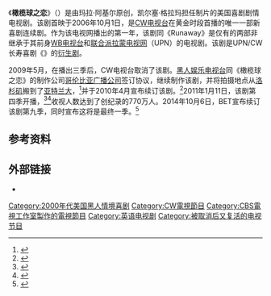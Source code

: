 {{Infobox television
| show_name            = 橄榄球之恋<br>The Game
| image                =
| caption              = 
| genre                = 喜剧剧情剧
| location             = 美国[[乔治亚州|乔治亚州]][[亚特兰大|亚特兰大]]
| creator              = {{link-en|玛拉·阿基尔|Mara Brock Akil}}
| starring             = {{link-en|蒂亚·莫瑞·哈德里克|Tia Mowry Hardrict}}<br>{{link-en|布里塔妮·丹尼尔|Brittany Daniel}}<br>{{link-en|温迪·拉奎尔·罗宾逊|Wendy Raquel Robinson}}<br>{{link-en|普奇·豪尔|Pooch Hall}}<br>{{link-en|库比·贝尔|Coby Bell}}<br>{{link-en|何塞·坎查兹|Hosea Chanchez}}
| theme_music_composer = Kurt Farquhar<br>Def Jef <br>James D. Joiner III
| opentheme            = 
| endtheme             = 
| composer             = 
| country              = 美国
| language             = 英语 
| num_seasons          = 9
| num_episodes         = 147
| list_episodes        = 
| executive_producer   = 玛拉·阿基尔<br>[[凯尔塞·格拉玛|凯尔塞·格拉玛]]<br>小肯尼·史密斯
| producer             = Dan Dugan
| editor               = Travis G. Rendich<br>Timothy Mozer
| camera               = 单机位拍摄
| runtime              = 22–24分钟
| company              = 哥伦比亚广播公司电视制作工作室<small>（2011年至今）</small><br>哥伦比亚广播公司派拉蒙电视网（CW播出时）<br>Grammnet制作公司<br>Happy Camper制作公司（CW播出时）<br>乔治亚州娱乐产业集团<br>阿吉尔制作公司<br>[[黑人娛樂電視台|BET Originals]]
| distributor          = {{link-en|哥伦比亚广播公司电视发行部|CBS Television Distribution}}
| channel              = [[CW電視台|CW]] (2006–2009)<br>[[黑人娛樂電視台|BET]] （2011年至今）
| picture_format       = 480i（SDTV）<br> 1080i（HDTV）
| audio_format         = 立体声、[[杜比数字|杜比数字5.1]]
| first_aired          = {{Start date|2006|10|01}}
| last_aired           = {{End date|2015|08|05}}
| status               = 
| related              = 《{{link-en|女友們 (電視劇)|Girlfriends (2000 TV series)|女友們}}》
| website              = http://www.bet.com/shows/the-game.html
}}

《'''橄榄球之恋'''》（{{lang|en|The Game}}）是由玛拉·阿基尔原创，凯尔塞·格拉玛担任制片的美国喜剧剧情电视剧。该剧首映于2006年10月1日，是[[CW电视台|CW电视台]]在黄金时段首播的唯一一部新喜剧连续剧。作为该电视网播出的第一年，该剧同《Runaway》是仅有的两部非继承于其前身[[WB电视台|WB电视台]]和[[联合派拉蒙电视网|联合派拉蒙电视网]]（UPN）的电视剧。该剧是UPN/CW长寿喜剧《{{link-en|女友們 (電視劇)|Girlfriends (2000 TV series)|女友們}}》的[[衍生剧|衍生剧]]。

2009年5月，在播出三季后，CW电视台取消了该剧。[[黑人娱乐电视台|黑人娱乐电视台]]同《橄榄球之恋》的制作公司[[哥伦比亚广播公司|哥伦比亚广播公司]]签订协议，继续制作该剧，并将拍摄地点从[[洛杉矶|洛杉矶]]搬到了[[亚特兰大|亚特兰大]]，<ref>{{cite web|url=http://www.bvbuzz.com/2010/03/15/the-game-sitcoms-return-on-bet-nearly-finalized|title=The Game Sitcom's Return On BET|last=Murray|first=Jawn|publisher=aolblackvoices.com|accessdate=2009-03-15|archive-date=2021-02-12|archive-url=https://web.archive.org/web/20210212014110/http://www.bvbuzz.com/2010/03/15/the-game-sitcoms-return-on-bet-nearly-finalized/|dead-url=no}}</ref>并于2010年4月宣布续订该剧。<ref>{{cite news|url=http://www.variety.com/article/VR1118025231.html?categoryid=14&cs=1|title=BET puts sitcom back in 'The Game'|last=Murray|first=Jawn|publisher=variety.com|accessdate=2010-10-10|date=October 6, 2010|archive-date=2010-10-12|archive-url=https://web.archive.org/web/20101012060642/http://www.variety.com/article/VR1118025231.html?categoryid=14&cs=1|dead-url=no}}</ref>2011年1月11日，该剧第四季开播，<ref name="BETseason4">{{cite web|publisher=tvseriesfinale.com|date=October 12, 2010|url=http://tvseriesfinale.com/tv-show/the-game-season-four-bet-18759/|title='The Game': Season Four Starts on BET in January 2011 at 10 pm est}}</ref><ref name="NYTimes">{{cite news|url=http://www.nytimes.com/2011/01/09/arts/television/09game.html?_r=1&ref=television|title='Game' on: More Real Than Reality TV|last=Caramanica|first=Jon|date=2011-01-07|work=[[纽约时报|New York Times]]|accessdate=2011-01-11|archive-date=2019-11-19|archive-url=https://web.archive.org/web/20191119164132/https://www.nytimes.com/2011/01/09/arts/television/09game.html?_r=1&ref=television|dead-url=no}}</ref>收视人数达到了创纪录的770万人。2014年10月6日，BET宣布续订该剧第九季，同时宣布这将是最终一季。<ref>{{cite news|url=http://www.hollywoodreporter.com/live-feed/bet-sets-end-date-game-738646|title=BET Sets End Date for 'The Game'|publisher=The Hollywood Reporter|date=2014-10-06|accessdate=2015-03-03|archive-date=2020-12-04|archive-url=https://web.archive.org/web/20201204033426/https://www.hollywoodreporter.com/live-feed/bet-sets-end-date-game-738646|dead-url=no}}</ref>

== 参考资料 ==
{{Reflist}}

== 外部链接 ==
* {{imdb title|0772137|The Game}}

{{CW电视节目}}

{{DEFAULTSORT:Game}}
[[Category:2000年代美国黑人情境喜剧|Category:2000年代美国黑人情境喜剧]]
[[Category:CW電視節目|Category:CW電視節目]]
[[Category:CBS電視工作室製作的電視節目|Category:CBS電視工作室製作的電視節目]]
[[Category:英语电视剧|Category:英语电视剧]]
[[Category:被取消后又复活的电视节目|Category:被取消后又复活的电视节目]]